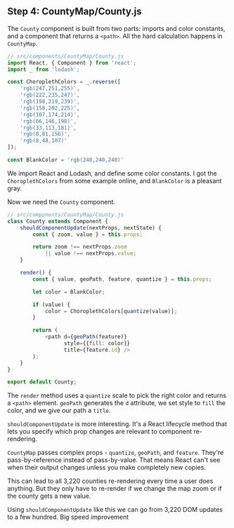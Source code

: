 ## Step 4: CountyMap/County.js

The `County` component is built from two parts: imports and color constants,
and a component that returns a `<path>`. All the hard calculation happens in
`CountyMap`.

```javascript
// src/components/CountyMap/County.js
import React, { Component } from 'react';
import _ from 'lodash';

const ChoroplethColors = _.reverse([
    'rgb(247,251,255)',
    'rgb(222,235,247)',
    'rgb(198,219,239)',
    'rgb(158,202,225)',
    'rgb(107,174,214)',
    'rgb(66,146,198)',
    'rgb(33,113,181)',
    'rgb(8,81,156)',
    'rgb(8,48,107)'
]);

const BlankColor = 'rgb(240,240,240)'

```

We import React and Lodash, and define some color constants. I got the
`ChoroplethColors` from some example online, and `BlankColor` is a pleasant
gray.

Now we need the `County` component.

```javascript
// src/components/CountyMap/County.js
class County extends Component {
    shouldComponentUpdate(nextProps, nextState) {
        const { zoom, value } = this.props;

        return zoom !== nextProps.zoom
            || value !== nextProps.value;
    }

    render() {
        const { value, geoPath, feature, quantize } = this.props;

        let color = BlankColor;

        if (value) {
            color = ChoroplethColors[quantize(value)];
        }

        return (
            <path d={geoPath(feature)}
                  style={{fill: color}}
                  title={feature.id} />
        );
    }
}

export default County;
```

The `render` method uses a `quantize` scale to pick the right color and returns
a `<path>` element. `geoPath` generates the `d` attribute, we set style to
`fill` the color, and we give our path a `title`.

`shouldComponentUpdate` is more interesting. It's a React lifecycle method that
lets you specify which prop changes are relevant to component re-rendering.

`CountyMap` passes complex props - `quantize`, `geoPath`, and `feature`.
They're pass-by-reference instead of pass-by-value. That means React can't see
when their output changes unless you make completely new copies.

This can lead to all 3,220 counties re-rendering every time a user does
anything. But they only have to re-render if we change the map zoom or if the
county gets a new value.

Using `shouldComponentUpdate` like this we can go from 3,220 DOM updates to a
few hundred. Big speed improvement